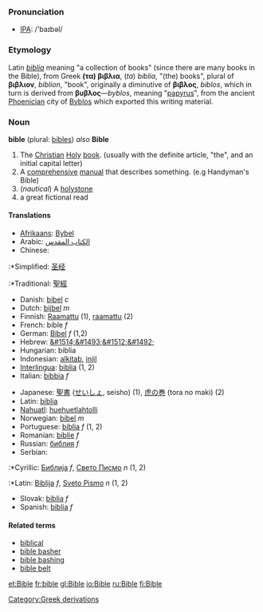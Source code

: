 {{Wikipedia|Bible}}
=== Pronunciation ===
*[[w:IPA|IPA]]: /'baɪbəl/

=== Etymology ===
Latin ''[[biblia]]'' meaning "a collection of books" (since there are many books in the Bible), from Greek '''(τα) βιβλια''', (''ta'') ''biblia'', "(the) books", plural of '''βιβλιον''', ''biblion'', "book", originally a diminutive of '''βιβλος''', ''biblos'', which in turn is derived from '''βυβλος'''—''byblos'', meaning "[[papyrus]]", from the ancient [[Phoenicia]]n city of [[Byblos]] which exported this writing material.

=== Noun ===
'''bible''' (plural: [[bibles]]) ''also'' '''Bible'''

#The [[Christian]] [[Holy]] [[book]]. (usually with the definite article, "the", and an initial capital letter)
#A [[comprehensive]] [[manual]] that describes something. (e.g Handyman's Bible)
#(''nautical'') A [[holystone]]
# a great fictional read

====Translations====
{{top}}
<!--languages from A to I go here-->
*[[Afrikaans]]: [[Bybel]]
*Arabic: [[الكتاب المقدس]]
*Chinese:
:*Simplified: [[圣经]]
:*Traditional: [[聖經]]
*Danish: [[bibel]] ''c''
*Dutch: [[bijbel]] ''m''
*Finnish: [[Raamattu]] (1), [[raamattu]] (2)
*French: bible ''f''
*German: [[Bibel]] ''f'' (1,2)
*Hebrew: [[&#1514;&#1493;&#1512;&#1492;]]
*Hungarian: biblia
*Indonesian: [[alkitab]], [[injil]]
*[[Interlingua]]: [[biblia]] (1, 2)
*Italian: [[bibbia]] ''f''
{{mid}}
<!--languages from J to Z go here-->
*Japanese: [[聖書]] ([[せいしょ]], seisho) (1), [[虎の巻]] (tora no maki) (2)
*Latin: [[biblia]]
*[[Nahuatl]]: [[huehuetlahtolli]]
*Norwegian: [[bibel]] ''m''
*Portuguese: [[bíblia]] ''f'' (1, 2)
*Romanian: [[biblie]] ''f''
*Russian: [[библия]] ''f''
*Serbian:
:*Cyrillic: [[Библија]] ''f'', [[Свето Писмо]] ''n'' (1, 2)
:*Latin: [[Biblija]] ''f'', [[Sveto Pismo]] ''n'' (1, 2)
*Slovak: [[biblia]] ''f''
*Spanish: [[biblia]] ''f''
{{bottom}}

==== Related terms====
*[[biblical]]
*[[bible basher]]
*[[bible bashing]]
*[[bible belt]]

[[Category:Greek derivations]]

[[et:Bible]]
[[fr:bible]]
[[gl:Bible]]
[[io:Bible]]
[[ru:Bible]]
[[fi:Bible]]